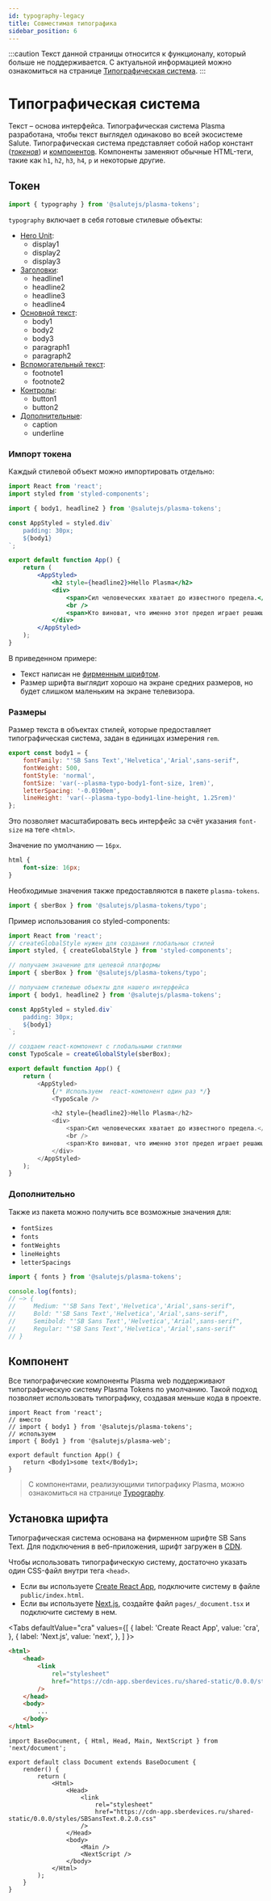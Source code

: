 ```yaml
---
id: typography-legacy
title: Совместимая типографика
sidebar_position: 6
---
```



:::caution
Текст данной страницы относится к функционалу, который больше не поддерживается. С актуальной информацией можно ознакомиться на странице [Типографическая система](../typography).
:::


# Типографическая система
Текст – основа интерфейса. Типографическая система Plasma разработана, чтобы текст выглядел одинаково во всей экосистеме Salute.
Типографическая система представляет собой набор констант ([_токенов_](../tokens)) и [компонентов](../../components/typography).
Компоненты заменяют обычные HTML-теги, такие как `h1`, `h2`, `h3`, `h4`, `p` и некоторые другие.


## Токен

```js
import { typography } from '@salutejs/plasma-tokens';
```

`typography` включает в себя готовые стилевые объекты:

- [Hero Unit](../../components/typography#hero-unit):
  - display1
  - display2
  - display3
- [Заголовки](../../components/typography#заголовки):
  - headline1
  - headline2
  - headline3
  - headline4
- [Основной текст](../../components/typography#основной-текст):
  - body1
  - body2
  - body3
  - paragraph1
  - paragraph2
- [Вспомогательный текст](../../components/typography#вспомогательный-текст):
  - footnote1
  - footnote2
- [Контролы](../../components/typography#контролы):
  - button1
  - button2
- [Дополнительные](../../components/typography#контролы):
  - caption
  - underline

### Импорт токена
Каждый стилевой объект можно импортировать отдельно:

```jsx title="App.tsx"
import React from 'react';
import styled from 'styled-components';

import { body1, headline2 } from '@salutejs/plasma-tokens';

const AppStyled = styled.div`
    padding: 30px;
    ${body1}
`;

export default function App() {
    return (
        <AppStyled>
            <h2 style={headline2}>Hello Plasma</h2>
            <div>
                <span>Сил человеческих хватает до известного предела.</span>
                <br />
                <span>Кто виноват, что именно этот предел играет решающую роль?</span>
            </div>
        </AppStyled>
    );
}
```

В приведенном примере:

- Текст написан не [фирменным шрифтом](#установка-шрифта).
- Размер шрифта выглядит хорошо на экране средних размеров, но будет слишком маленьким на экране телевизора.

### Размеры
Размер текста в объектах стилей, которые предоставляет типографическая система, задан в единицах измерения `rem`.

```js
export const body1 = {
    fontFamily: "'SB Sans Text','Helvetica','Arial',sans-serif",
    fontWeight: 500,
    fontStyle: 'normal',
    fontSize: 'var(--plasma-typo-body1-font-size, 1rem)',
    letterSpacing: '-0.0190em',
    lineHeight: 'var(--plasma-typo-body1-line-height, 1.25rem)'
};
```

Это позволяет масштабировать весь интерфейс за счёт указания `font-size` на теге `<html>`.

Значение по умолчанию — `16px`.

```css
html {
    font-size: 16px;
}
```

Необходимые значения также предоставляются в пакете `plasma-tokens`.

```js
import { sberBox } from '@salutejs/plasma-tokens/typo';
```

Пример использования со styled-components:

```js title="App.tsx"
import React from 'react';
// createGlobalStyle нужен для создания глобальных стилей
import styled, { createGlobalStyle } from 'styled-components';

// получаем значение для целевой платформы
import { sberBox } from '@salutejs/plasma-tokens/typo';

// получаем стилевые объекты для нашего интерфейса
import { body1, headline2 } from '@salutejs/plasma-tokens';

const AppStyled = styled.div`
    padding: 30px;
    ${body1}
`;

// создаем react-компонент c глобальными стилями
const TypoScale = createGlobalStyle(sberBox);

export default function App() {
    return (
        <AppStyled>
            {/* Используем  react-компонент один раз */}
            <TypoScale />

            <h2 style={headline2}>Hello Plasma</h2>
            <div>
                <span>Сил человеческих хватает до известного предела.</span>
                <br />
                <span>Кто виноват, что именно этот предел играет решающую роль?</span>
            </div>
        </AppStyled>
    );
}
```

### Дополнительно
Также из пакета можно получить все возможные значения для:

- `fontSizes`
- `fonts`
- `fontWeights`
- `lineHeights`
- `letterSpacings`

```js
import { fonts } from '@salutejs/plasma-tokens';

console.log(fonts);
// –> {
//     Medium: "'SB Sans Text','Helvetica','Arial',sans-serif",
//     Bold: "'SB Sans Text','Helvetica','Arial',sans-serif",
//     Semibold: "'SB Sans Text','Helvetica','Arial',sans-serif",
//     Regular: "'SB Sans Text','Helvetica','Arial',sans-serif"
// }
```

## Компонент
Все типографические компоненты Plasma web поддерживают типографическую систему Plasma Tokens по умолчанию.
Такой подход позволяет использовать типографику, создавая меньше кода в проекте.

```tsx title="App.tsx"
import React from 'react';
// вместо
// import { body1 } from '@salutejs/plasma-tokens';
// используем
import { Body1 } from '@salutejs/plasma-web';

export default function App() {
    return <Body1>some text</Body1>;
}
```

> С компонентами, реализующими типографику Plasma, можно ознакомиться на странице [Typography](../../components/typography).

## Установка шрифта
Типографическая система основана на фирменном шрифте SB Sans Text.
Для подключения в веб-приложения, шрифт загружен в [CDN](https://ru.wikipedia.org/wiki/Content_Delivery_Network).

Чтобы использовать типографическую систему, достаточно указать один CSS-файл внутри тега `<head>`.

+ Если вы используете [Create React App](https://create-react-app.dev), подключите систему в файле `public/index.html`.
+ Если вы используете [Next.js](https://nextjs.org/), создайте файл `pages/_document.tsx` и подключите систему в нем.

<Tabs
  defaultValue="cra"
  values={[
    { label: 'Create React App', value: 'cra', },
    { label: 'Next.js', value: 'next', },
  ]
}>
<TabItem value="cra">

```html {3-6} title="public/index.html"
<html>
    <head>
        <link
            rel="stylesheet"
            href="https://cdn-app.sberdevices.ru/shared-static/0.0.0/styles/SBSansText.0.2.0.css"
        />
    </head>
    <body>
        ...
    </body>
</html>
```
</TabItem>
<TabItem value="next">

```tsx {8-11} title="pages/_document.tsx"
import BaseDocument, { Html, Head, Main, NextScript } from 'next/document';

export default class Document extends BaseDocument {
    render() {
        return (
            <Html>
                <Head>
                    <link
                        rel="stylesheet"
                        href="https://cdn-app.sberdevices.ru/shared-static/0.0.0/styles/SBSansText.0.2.0.css"
                    />
                </Head>
                <body>
                    <Main />
                    <NextScript />
                </body>
            </Html>
        );
    }
}
```
</TabItem>
</Tabs>
